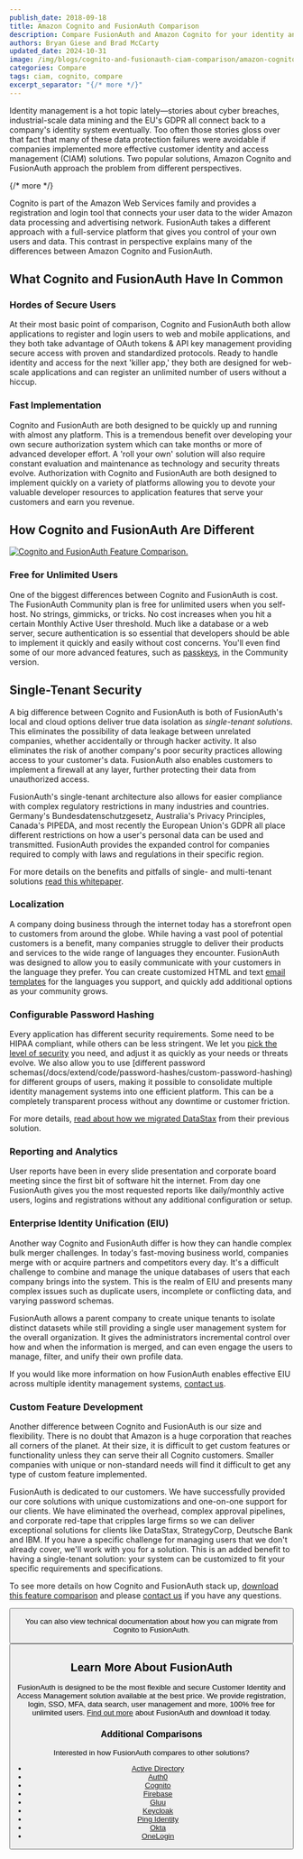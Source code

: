 ```yaml
---
publish_date: 2018-09-18 
title: Amazon Cognito and FusionAuth Comparison
description: Compare FusionAuth and Amazon Cognito for your identity and access management solution.
authors: Bryan Giese and Brad McCarty
updated_date: 2024-10-31
image: /img/blogs/cognito-and-fusionauth-ciam-comparison/amazon-cognito-and-fusionauth-comparison.png
categories: Compare
tags: ciam, cognito, compare
excerpt_separator: "{/* more */}"
---
```


Identity management is a hot topic lately—stories about cyber breaches, industrial-scale data mining and the EU's GDPR all connect back to a company's identity system eventually. Too often those stories gloss over that fact that many of these data protection failures were avoidable if companies implemented more effective customer identity and access management (CIAM) solutions. Two popular solutions, Amazon Cognito and FusionAuth approach the problem from different perspectives.

{/* more */}

Cognito is part of the Amazon Web Services family and provides a registration and login tool that connects your user data to the wider Amazon data processing and advertising network. FusionAuth takes a different approach with a full-service platform that gives you control of your own users and data. This contrast in perspective explains many of the differences between Amazon Cognito and FusionAuth.

## What Cognito and FusionAuth Have In Common

### Hordes of Secure Users

At their most basic point of comparison, Cognito and FusionAuth both allow applications to register and login users to web and mobile applications, and they both take advantage of OAuth tokens & API key management providing secure access with proven and standardized protocols. Ready to handle identity and access for the next 'killer app,' they both are designed for web-scale applications and can register an unlimited number of users without a hiccup.

### Fast Implementation

Cognito and FusionAuth are both designed to be quickly up and running with almost any platform. This is a tremendous benefit over developing your own secure authorization system which can take months or more of advanced developer effort. A 'roll your own' solution will also require constant evaluation and maintenance as technology and security threats evolve. Authorization with Cognito and FusionAuth are both designed to implement quickly on a variety of platforms allowing you to devote your valuable developer resources to application features that serve your customers and earn you revenue.

## How Cognito and FusionAuth Are Different

[![Cognito and FusionAuth Feature Comparison.](/img/blogs/cognito-and-fusionauth-ciam-comparison/cognito-fusionauth-compare-sample.png)](/resources/fusionauth-vs-cognito.pdf)


### Free for Unlimited Users
One of the biggest differences between Cognito and FusionAuth is cost. The FusionAuth Community plan is free for unlimited users when you self-host. No strings, gimmicks, or tricks. No cost increases when you hit a certain Monthly Active User threshold. Much like a database or a web server, secure authentication is so essential that developers should be able to implement it quickly and easily without cost concerns. You'll even find some of our more advanced features, such as [passkeys](/blog/announcing-fusionauth-1-52), in the Community version.

## Single-Tenant Security

A big difference between Cognito and FusionAuth is both of FusionAuth's local and cloud options deliver true data isolation as *single-tenant solutions*. This eliminates the possibility of data leakage between unrelated companies, whether accidentally or through hacker activity. It also eliminates the risk of another company's poor security practices allowing access to your customer's data. FusionAuth also enables customers to implement a firewall at any layer, further protecting their data from unauthorized access.

FusionAuth's single-tenant architecture also allows for easier compliance with complex regulatory restrictions in many industries and countries. Germany's Bundesdatenschutzgesetz, Australia's Privacy Principles, Canada's PIPEDA, and most recently the European Union's GDPR all place different restrictions on how a user's personal data can be used and transmitted. FusionAuth provides the expanded control for companies required to comply with laws and regulations in their specific region.

For more details on the benefits and pitfalls of single- and multi-tenant solutions [read this whitepaper](/articles/identity-basics/multi-tenancy-vs-single-tenant-idaas-solutions "Learn more about single- and multi-tenant identity solutions.").

### Localization

A company doing business through the internet today has a storefront open to customers from around the globe. While having a vast pool of potential customers is a benefit, many companies struggle to deliver their products and services to the wide range of languages they encounter. FusionAuth was designed to allow you to easily communicate with your customers in the language they prefer. You can create customized HTML and text [email templates](/docs/customize/email-and-messages/) for the languages you support, and quickly add additional options as your community grows.

### Configurable Password Hashing

Every application has different security requirements. Some need to be HIPAA compliant, while others can be less stringent. We let you [pick the level of security](/docs/operate/secure-and-monitor/advanced-threat-detection) you need, and adjust it as quickly as your needs or threats evolve. We also allow you to use [different password schemas(/docs/extend/code/password-hashes/custom-password-hashing) for different groups of users, making it possible to consolidate multiple identity management systems into one efficient platform. This can be a completely transparent process without any downtime or customer friction.

For more details, [read about how we migrated DataStax](/resources/datastax-case-study.pdf "Read about DataStax migration") from their previous solution.

### Reporting and Analytics

User reports have been in every slide presentation and corporate board meeting since the first bit of software hit the internet. From day one FusionAuth gives you the most requested reports like daily/monthly active users, logins and registrations without any additional configuration or setup.

### Enterprise Identity Unification (EIU)

Another way Cognito and FusionAuth differ is how they can handle complex bulk merger challenges. In today's fast-moving business world, companies merge with or acquire partners and competitors every day. It's a difficult challenge to combine and manage the unique databases of users that each company brings into the system. This is the realm of EIU and presents many complex issues such as duplicate users, incomplete or conflicting data, and varying password schemas.

FusionAuth allows a parent company to create unique tenants to isolate distinct datasets while still providing a single user management system for the overall organization. It gives the administrators incremental control over how and when the information is merged, and can even engage the users to manage, filter, and unify their own profile data.

If you would like more information on how FusionAuth enables effective EIU across multiple identity management systems, [contact us](/contact "Contact us today!").

### Custom Feature Development
Another difference between Cognito and FusionAuth is our size and flexibility. There is no doubt that Amazon is a huge corporation that reaches all corners of the planet. At their size, it is difficult to get custom features or functionality unless they can serve their all Cognito customers. Smaller companies with unique or non-standard needs will find it difficult to get any type of custom feature implemented.

FusionAuth is dedicated to our customers. We have successfully provided our core solutions with unique customizations and one-on-one support for our clients. We have eliminated the overhead, complex approval pipelines, and corporate red-tape that cripples large firms so we can deliver exceptional solutions for clients like DataStax, StrategyCorp, Deutsche Bank and IBM. If you have a specific challenge for managing users that we don't already cover, we'll work with you for a solution. This is an added benefit to having a single-tenant solution: your system can be customized to fit your specific requirements and specifications.

To see more details on how Cognito and FusionAuth stack up, [download this feature comparison](/resources/fusionauth-vs-cognito.pdf "Cognito and FusionAuth Feature Comparison") and please [contact us](/contact "Contact Us") if you have any questions.

<Button href="/resources/fusionauth-vs-cognito.pdf" label="Download the Cognito and FusionAuth Feature Comparison" />

You can also view technical documentation about how you can migrate from Cognito to FusionAuth.

<Button href="/docs/lifecycle/migrate-users/bulk/cognito" label="View the Cognito Technical Migration Guide" />

## Learn More About FusionAuth
FusionAuth is designed to be the most flexible and secure Customer Identity and Access Management solution available at the best price. We provide registration, login, SSO, MFA, data search, user management and more, 100% free for unlimited users. [Find out more](/ "FusionAuth Home") about FusionAuth and download it today.

### Additional Comparisons

Interested in how FusionAuth compares to other solutions?
- [Active Directory](/blog/2018/09/14/active-directory-and-fusionauth-ciam-comparison "Active Directory and FusionAuth")
- [Auth0](/blog/2018/10/19/auth0-and-fusionauth-a-tale-of-two-solutions "Auth0 and FusionAuth")
- [Cognito](/blog/2018/09/18/amazon-cognito-and-fusionauth-comparison "Amazon Cognito and FusionAuth")
- [Firebase](/blog/2018/10/02/firebase-and-fusionauth-ciam-comparison "Firebase and FusionAuth")
- [Gluu](/blog/2019/07/16/gluu-fusionauth-compare-identity-management-solutions "Gluu and FusionAuth")
- [Keycloak](/blog/2019/03/06/keycloak-fusionauth-comparison "Keycloak and FusionAuth")
- [Ping Identity](/blog/2018/10/08/quick-comparison-ping-identity-and-fusionauth "Ping Identity and FusionAuth")
- [Okta](/blog/2018/10/16/8-things-to-know-about-okta-and-fusionauth "Okta and FusionAuth")
- [OneLogin](/blog/2018/10/12/onelogin-and-fusionauth "OneLogin and FusionAuth")
